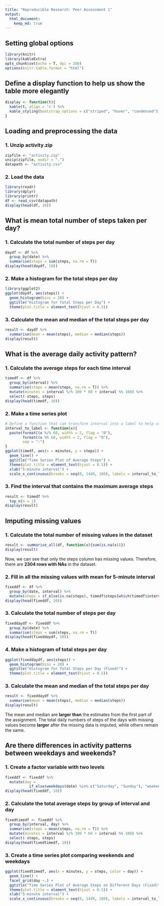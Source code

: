 ```yaml
---
title: "Reproducible Research: Peer Assessment 1"
output: 
  html_document:
    keep_md: true
---
```


## Setting global options
```r
library(knitr)
library(kableExtra)
opts_chunk$set(echo = T, dpi = 200)
options(knitr.table.format = "html") 
```

## Define a display function to help us show the table more elegantly
```r
display <- function(t){
  kable(t, align = 'c') %>%
  kable_styling(bootstrap_options = c("striped", "hover", "condensed"))
}
```

## Loading and preprocessing the data

### 1. Unzip activity.zip
```r
zipfile <- "activity.zip"
unzip(zipfile, exdir = ".")
datapath <- "activity.csv"
```

### 2. Load the data
```r
library(readr)
library(dplyr)
library(printr)
df <- read_csv(datapath)
display(head(df, 10))
```

## What is mean total number of steps taken per day?

### 1. Calculate the total number of steps per day
```r
daydf <- df %>%
  group_by(date) %>%
  summarise(steps = sum(steps, na.rm = T))
display(head(daydf, 10))
```

### 2. Make a histogram for the total steps per day
```r
library(ggplot2)
ggplot(daydf, aes(steps)) +
  geom_histogram(bins = 20) +
  ggtitle("Histogram for Total Steps per Day") +
  theme(plot.title = element_text(hjust = 0.5))
```

### 3. Calculate the mean and median of the total steps per day
```r
result <- daydf %>%
  summarise(mean = mean(steps), median = median(steps))
display(result)
```

## What is the average daily activity pattern?

### 1. Calculate the average steps for each time interval
```r
timedf <- df %>%
  group_by(interval) %>%
  summarise(steps = mean(steps, na.rm = T)) %>%
  mutate(minutes = interval %/% 100 * 60 + interval %% 100) %>%
  select(-steps, steps)
display(head(timedf, 10))
```

### 2. Make a time series plot
```r
# Define a function that can transform interval into a label to help us plot
interval_to_label <- function(x){
  paste(formatC(x %/% 60, width = 2, flag = "0"), 
        formatC(x %% 60, width = 2, flag = "0"), 
        sep = ":")
}
ggplot(timedf, aes(x = minutes, y = steps)) +
  geom_line() +
  ggtitle("Time Series Plot of Average Steps") +
  theme(plot.title = element_text(hjust = 0.5)) +
  xlab("5-minute interval") +
  scale_x_continuous(breaks = seq(0, 1440, 180), labels = interval_to_label)
```

### 3. Find the interval that contains the maximum average steps
```r
result <- timedf %>%
  top_n(n = 1)
display(result)
```

## Imputing missing values

### 1. Calculate the total number of missing values in the dataset
```r
result <- summarise_all(df, function(x){sum(is.na(x))})
display(result)
```

Now, we can see that only the steps column has missing values. Therefore, there are **2304 rows with NAs** in the dataset.

### 2. Fill in all the missing values with mean for 5-minute interval
```r
fixeddf <- df %>%
  group_by(date, interval) %>%
  mutate(steps = if_else(is.na(steps), timedf$steps[which(timedf$interval == interval)], as.double(steps)))
display(head(fixeddf, 10))
```

### 3. Calculate the total number of steps per day
```r
fixeddaydf <- fixeddf %>%
  group_by(date) %>%
  summarise(steps = sum(steps, na.rm = T))
display(head(fixeddaydf, 10))
```

### 4. Make a histogram of total steps per day
```r
ggplot(fixeddaydf, aes(steps)) +
  geom_histogram(bins = 20) +
  ggtitle("Histogram for Total Steps per Day (Fixed)") +
  theme(plot.title = element_text(hjust = 0.5))
```

### 3. Calculate the mean and median of the total steps per day
```r
result <- fixeddaydf %>%
  summarise(mean = mean(steps), median = median(steps))
display(result)
```

The mean and median are **larger than** the estimates from the first part of the assignment. The total daily numbers of steps of the days with missing values become **larger** after the missing data is imputed, while others remain the same.

## Are there differences in activity patterns between weekdays and weekends?

### 1. Create a factor variable with two levels
```r
fixeddf <- fixeddf %>%
  mutate(day = 
           if_else(weekdays(date) %in% c("Saturday", "Sunday"), "weekend", "weekday"))
display(head(fixeddf, 10))
```

### 2. Calculate the total average steps by group of interval and day
```r
fixedtimedf <- fixeddf %>%
  group_by(interval, day) %>%
  summarise(steps = mean(steps, na.rm = T)) %>%
  mutate(minutes = interval %/% 100 * 60 + interval %% 100) %>%
  select(-steps, steps)
display(head(fixedtimedf, 10))
```

### 3. Create a time series plot comparing weekends and weekdays

```r
ggplot(fixedtimedf, aes(x = minutes, y = steps, color = day)) +
  geom_line() +
  facet_grid(day ~.) +
  ggtitle("Time Series Plot of Average Steps on Different Days (Fixed)") +
  theme(plot.title = element_text(hjust = 0.5)) +
  xlab("5-minute interval") +
  scale_x_continuous(breaks = seq(0, 1440, 180), labels = interval_to_label)
```

